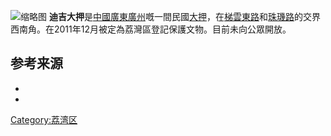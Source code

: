 [[File:DikGatDaaiAat.jpg|缩略图]]
'''迪吉大押'''是[[中华人民共和国|中國]][[广东省|廣東]][[广州市|廣州]]嘅一間民國[[典當業|大押]]，在[[梯云东路|梯雲東路]]和[[珠玑路|珠璣路]]的交界西南角。在2011年12月被定為荔灣區登記保護文物。目前未向公眾開放。

== 参考来源 ==
* {{Cite news|url=http://news.dayoo.com/guangzhou/119095/119099/201207/16/119099_25025813.htm|title=迪吉大押|date=2012-07-16|publisher=大洋網|deadurl=yes|archiveurl=https://web.archive.org/web/20160804063326/http://news.dayoo.com/guangzhou/119095/119099/201207/16/119099_25025813.htm|archivedate=2016-08-04}}
* {{Cite news|url=http://informationtimes.dayoo.com/html/2013-10/28/content_2433761.htm|title=一起來尋找1934年廣州老當舖|date=2013-10-28|publisher=信息時報}}{{dead link|date=2018年4月 |bot=InternetArchiveBot |fix-attempted=yes }}
[[Category:荔湾区|Category:荔湾区]]